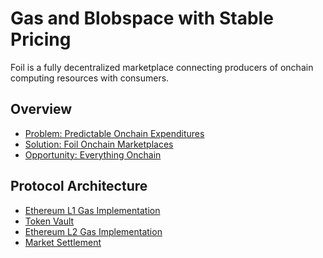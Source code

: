 # Gas and Blobspace with Stable Pricing

Foil is a fully decentralized marketplace connecting producers of onchain computing resources with consumers.

## Overview

* [Problem: Predictable Onchain Expenditures](/problem)
* [Solution: Foil Onchain Marketplaces](/solution)
* [Opportunity: Everything Onchain](/opportunity)

## Protocol Architecture

* [Ethereum L1 Gas Implementation](/l1-implementation)
* [Token Vault](/token-vault)
* [Ethereum L2 Gas Implementation](/l2-implementation)
* [Market Settlement](/market-settlement)